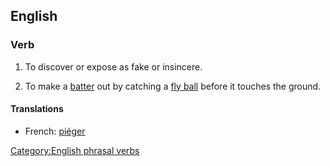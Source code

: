==English==

===Verb===
{{en-verb|inf=to [[catch#Verb|catch]] [[out#Noun|out]]|catches out|catching out|caught out}}

# To discover or expose as fake or insincere.
# {{baseball}} To make a [[batter#Noun|batter]] out by catching a [[fly ball]] before it touches the ground.

====Translations====
{{trans-top|caught out}}
*French: [[piéger]]
{{trans-bottom}}

[[Category:English phrasal verbs]]